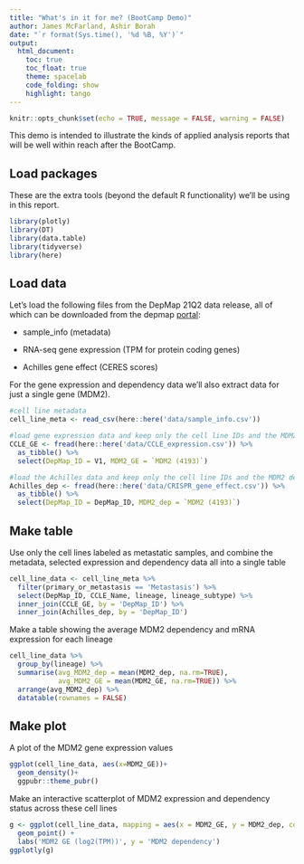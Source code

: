 ```yaml
---
title: "What's in it for me? (BootCamp Demo)"
author: James McFarland, Ashir Borah
date: "`r format(Sys.time(), '%d %B, %Y')`"
output:
  html_document:
    toc: true
    toc_float: true
    theme: spacelab
    code_folding: show
    highlight: tango
---
```


```r
knitr::opts_chunk$set(echo = TRUE, message = FALSE, warning = FALSE)
```

This demo is intended to illustrate the kinds of applied analysis reports that will be well within reach after the BootCamp.

## Load packages

These are the extra tools (beyond the default R functionality) we'll be using in this report.

```r
library(plotly)
library(DT)
library(data.table)
library(tidyverse)
library(here)
```

## Load data

Let's load the following files from the DepMap 21Q2 data release, all of which can be downloaded from the depmap [portal](depmap.org):

- sample_info (metadata)

- RNA-seq gene expression (TPM for protein coding genes)

- Achilles gene effect (CERES scores)

For the gene expression and dependency data we'll also extract data for just a single gene (MDM2).

```r
#cell line metadata
cell_line_meta <- read_csv(here::here('data/sample_info.csv')) 

#load gene expression data and keep only the cell line IDs and the MDM2 expression levels
CCLE_GE <- fread(here::here('data/CCLE_expression.csv')) %>% 
  as_tibble() %>% 
  select(DepMap_ID = V1, MDM2_GE = `MDM2 (4193)`)

#load the Achilles data and keep only the cell line IDs and the MDM2 dependency scores
Achilles_dep <- fread(here::here('data/CRISPR_gene_effect.csv')) %>% 
  as_tibble() %>% 
  select(DepMap_ID = DepMap_ID, MDM2_dep = `MDM2 (4193)`)
```

## Make table

Use only the cell lines labeled as metastatic samples, and combine the metadata, selected expression and dependency data all into a single table

```r
cell_line_data <- cell_line_meta %>% 
  filter(primary_or_metastasis == 'Metastasis') %>% 
  select(DepMap_ID, CCLE_Name, lineage, lineage_subtype) %>% 
  inner_join(CCLE_GE, by = 'DepMap_ID') %>% 
  inner_join(Achilles_dep, by = 'DepMap_ID')
```

Make a table showing the average MDM2 dependency and mRNA expression for each lineage

```r
cell_line_data %>% 
  group_by(lineage) %>% 
  summarise(avg_MDM2_dep = mean(MDM2_dep, na.rm=TRUE),
            avg_MDM2_GE = mean(MDM2_GE, na.rm=TRUE)) %>% 
  arrange(avg_MDM2_dep) %>% 
  datatable(rownames = FALSE)
```

## Make plot

A plot of the MDM2 gene expression values
```r
ggplot(cell_line_data, aes(x=MDM2_GE))+
  geom_density()+
  ggpubr::theme_pubr()
```


Make an interactive scatterplot of MDM2 expression and dependency status across these cell lines

```r
g <- ggplot(cell_line_data, mapping = aes(x = MDM2_GE, y = MDM2_dep, color = lineage, text = CCLE_Name)) + 
  geom_point() +
  labs('MDM2 GE (log2(TPM))', y = 'MDM2 dependency')
ggplotly(g)
```


